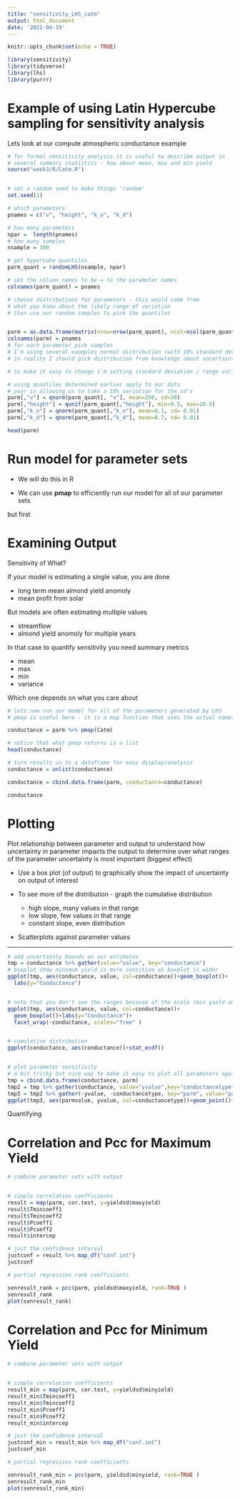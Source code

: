 ```yaml
---
title: "sensitivity_LHS_catm"
output: html_document
date: '2022-04-19'
---
```


```r
knitr::opts_chunk$set(echo = TRUE)

library(sensitivity)
library(tidyverse)
library(lhs)
library(purrr)
```

# Example of using Latin Hypercube sampling for sensitivity analysis

Lets look at our compute atmospheric conductance example

```r
# for formal sensitivity analysis it is useful to describe output in
# several summary statistics - how about mean, max and min yield
source("week3/R/Catm.R")


# set a random seed to make things 'random'
set.seed(1)

# which parameters
pnames = c("v", "height", "k_o", "k_d")

# how many parameters
npar =  length(pnames)
# how many samples
nsample = 100

# get hypercube quantiles
parm_quant = randomLHS(nsample, npar)

# set the column names to be = to the parameter names
colnames(parm_quant) = pnames

# choose distributions for parameters - this would come from
# what you know about the likely range of variation
# then use our random samples to pick the quantiles


parm = as.data.frame(matrix(nrow=nrow(parm_quant), ncol=ncol(parm_quant)))
colnames(parm) = pnames
# for each parameter pick samples 
# I'm using several examples normal distribution (with 10% standard deviation) and uniform with +- 10%
# in reality I should pick distribution from knowledge about uncertainty in parameters

# to make it easy to change i'm setting standard deviation / range variation to a variable

# using quantiles determined earlier apply to our data
# pvar is allowing us to take a 10% variation for the sd's
parm[,"v"] = qnorm(parm_quant[, "v"], mean=250, sd=30)
parm[,"height"] = qunif(parm_quant[,"height"], min=9.5, max=10.5)
parm[,"k_o"] = qnorm(parm_quant[,"k_o"], mean=0.1, sd= 0.01)
parm[,"k_d"] = qnorm(parm_quant[,"k_d"], mean=0.7, sd= 0.01)

head(parm)
```

# Run model for parameter sets

* We will do this in R

* We can use **pmap** to efficiently run our model for all of our parameter sets

but first

# Examining Output

Sensitivity of What?

If your model is estimating a single value, you are done

* long term mean almond yield anomoly
*  mean profit from solar

But models are often estimating multiple values

* streamflow
* almond yield anomoly for multiple years
  
In that case to quantify sensitivity you need summary metrics

* mean
* max
* min
* variance

Which one depends on what you care about


```r
# lets now run our model for all of the parameters generated by LHS
# pmap is useful here - it is a map function that uses the actual names of input parameters

conductance = parm %>% pmap(Catm)

# notice that what pmap returns is a list 
head(conductance)

# turn results in to a dataframe for easy display/analysis
conductance = unlist(conductance)

conductance = cbind.data.frame(parm, conductance=conductance)

conductance
```


#  Plotting 

Plot relationship between parameter and output
to understand how uncertainty in parameter impacts the output to determine over what ranges of the parameter uncertainty is most important (biggest effect)


* Use a box plot (of output)
to graphically show the impact of uncertainty on output of interest

* To see more of the distribution - graph the cumulative distribution
  * high slope, many values in that range
  * low slope, few values in that range
  * constant slope, even distribution
  
* Scatterplots against parameter values

---

```r

# add uncertainty bounds on our estimates
tmp = conductance %>% gather(value="value", key="conductance")
# boxplot show minimum yield is more sensitive as boxplot is wider
ggplot(tmp, aes(conductance, value, col=conductance))+geom_boxplot()+
  labs(y="Conductance")


# note that you don't see the ranges because of the scale (min yield anomoly much smaller than max) - here's a more informative way to graph
ggplot(tmp, aes(conductance, value, col=conductance))+
  geom_boxplot()+labs(y="Conductance")+
  facet_wrap(~conductance, scales="free" )


# cumulative distribution
ggplot(conductance, aes(conductance))+stat_ecdf()


# plot parameter sensitivity
# a bit tricky but nice way to make it easy to plot all parameters against all values
tmp = cbind.data.frame(conductance, parm)
tmp2 = tmp %>% gather(conductance, value="yvalue",key="conductancetype")
tmp3 = tmp2 %>% gather(-yvalue, -conductancetype, key="parm", value="parmvalue")
ggplot(tmp3, aes(parmvalue, yvalue, col=conductancetype))+geom_point()+facet_wrap(~conductancetype*parm, scales="free", ncol=5)

```

Quantifying

# Correlation and Pcc for Maximum Yield
```r
# combine parameter sets with output


# simple correlation coefficients
result = map(parm, cor.test, y=yieldsd$maxyield)
result$Tmincoeff1
result$Tmincoeff2
result$Pcoeff1
result$Pcoeff2
result$intercep

# just the confidence interval
justconf = result %>% map_df("conf.int")
justconf

# partial regression rank coefficients

senresult_rank = pcc(parm, yieldsd$maxyield, rank=TRUE )
senresult_rank
plot(senresult_rank)
```

# Correlation and Pcc for Minimum Yield
```r
# combine parameter sets with output


# simple correlation coefficients
result_min = map(parm, cor.test, y=yieldsd$minyield)
result_min$Tmincoeff1
result_min$Tmincoeff2
result_min$Pcoeff1
result_min$Pcoeff2
result_min$intercep

# just the confidence interval
justconf_min = result_min %>% map_df("conf.int")
justconf_min

# partial regression rank coefficients

senresult_rank_min = pcc(parm, yieldsd$minyield, rank=TRUE )
senresult_rank_min
plot(senresult_rank_min)

```





